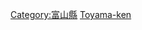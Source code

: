 {{日本行政區劃分類導航|建築物}}
{{Commonscat|Buildings in Toyama prefecture}}

[[Category:富山縣|Category:富山縣]]
[[Category:日本各都道府縣建築物|Toyama-ken]]